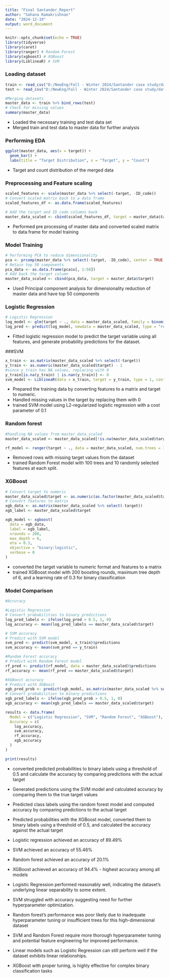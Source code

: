```yaml
---
title: "Final Santander_Report"
author: "Sahana Ramakrishnan"
date: "2024-12-19"
output: word_document
---
```


```r
knitr::opts_chunk$set(echo = TRUE)
library(tidyverse)
library(caret)
library(ranger) # Random Forest
library(xgboost) # XGBoost
library(LiblineaR) # SVM
```

### Loading dataset
```r
train <- read_csv("D:/NewEng/Fall - Winter 2024/Santander case study/data set/train.csv")
test <- read_csv("D:/NewEng/Fall - Winter 2024/Santander case study/data set/test.csv")

#Merging datasets
master_data <- train %>% bind_rows(test)
# Check for missing values
summary(master_data)
```

- Loaded the necessary training and test data set
- Merged train and test data to master data for further analysis

### Performing EDA
```r
ggplot(master_data, aes(x = target)) +
  geom_bar() +
  labs(title = "Target Distribution", x = "Target", y = "Count")
```

- Target and count distribution of the merged data

### Preprocessing and Feature scaling
```r
scaled_features <- scale(master_data %>% select(-target, -ID_code))
# Convert scaled matrix back to a data frame
scaled_features_df <- as.data.frame(scaled_features)

# Add the target and ID_code columns back
master_data_scaled <- cbind(scaled_features_df, target = master_data$target, ID_code = master_data$ID_code)

```

- Performed pre processing of master data and converted scaled matrix to data frame for model training

### Model Training
```r
# Performing PCA to reduce dimensionality
pca <- prcomp(master_data %>% select(-target, -ID_code), center = TRUE, scale. = TRUE)
# Retain top 50 components
pca_data <- as.data.frame(pca$x[, 1:50])
# Add back the target column
master_data_scaled <- cbind(pca_data, target = master_data$target)
```

- Used Principal component analysis for dimensionality reduction of master data and have top 50 components

### Logistic Regression
```r
# Logistic Regression
log_model <- glm(target ~ ., data = master_data_scaled, family = binomial())
log_pred <- predict(log_model, newdata = master_data_scaled, type = "response")
```

- Fitted logistic regression model to predict the target variable using all features, and generate probability predictions for the dataset.

###SVM
```r
x_train <- as.matrix(master_data_scaled %>% select(-target))
y_train <- as.numeric(master_data_scaled$target) - 1
#since y_train has NA values, replacing with 0
y_train[is.na(y_train) | is.nan(y_train)] <- 0
svm_model <- LiblineaR(data = x_train, target = y_train, type = 1, cost = 0.1)

```

- Prepared the training data by converting features to a matrix and target to numeric.
- Handled missing values in the target by replacing them with 0
- trained SVM model using L2-regularized logistic regression with a cost parameter of 0.1

### Random forest
```r
#handling NA values from master_data_scaled
master_data_scaled <- master_data_scaled[!is.na(master_data_scaled$target), ]

rf_model <- ranger(target ~ ., data = master_data_scaled, num.trees = 100, mtry = 10)
```
- Removed rows with missing target values from the dataset
- trained Random Forest model with 100 trees and 10 randomly selected features at each split.

### XGBoost
```r
# Convert target to numeric
master_data_scaled$target <- as.numeric(as.factor(master_data_scaled$target)) - 1
# Convert features to matrix
xgb_data <- as.matrix(master_data_scaled %>% select(-target))
xgb_label <- master_data_scaled$target

xgb_model <- xgboost(
  data = xgb_data,
  label = xgb_label,
  nrounds = 200,
  max_depth = 6,
  eta = 0.3,
  objective = "binary:logistic",
  verbose = 0
)
```

- converted the target variable to numeric format and features to a matrix
- trained XGBoost model with 200 boosting rounds, maximum tree depth of 6, and a learning rate of 0.3 for binary classification



### Model Comparison
```r
#Accuracy

#Logistic Regression
# Convert probabilities to binary predictions
log_pred_labels <- ifelse(log_pred > 0.5, 1, 0)
log_accuracy <- mean(log_pred_labels == master_data_scaled$target)

# SVM accuracy
# Predict with SVM model
svm_pred <- predict(svm_model, x_train)$predictions
svm_accuracy <- mean(svm_pred == y_train)

#Random Forest accuracy
# Predict with Random Forest model
rf_pred <- predict(rf_model, data = master_data_scaled)$predictions
rf_accuracy <- mean(rf_pred == master_data_scaled$target)

#XGBoost accuracy
# Predict with XGBoost
xgb_pred_prob <- predict(xgb_model, as.matrix(master_data_scaled %>% select(-target)))
# Convert probabilities to binary predictions
xgb_pred_labels <- ifelse(xgb_pred_prob > 0.5, 1, 0)
xgb_accuracy <- mean(xgb_pred_labels == master_data_scaled$target)

results <- data.frame(
  Model = c("Logistic Regression", "SVM", "Random Forest", "XGBoost"),
  Accuracy = c(
    log_accuracy,
    svm_accuracy,
    rf_accuracy,
    xgb_accuracy
  )
)

print(results)

```

- converted predicted probabilities to binary labels using a threshold of 0.5 and calculate the accuracy by comparing predictions with the actual target
- Generated predictions using the SVM model and calculated accuracy by comparing them to the true target values
- Predicted class labels using the random forest model and computed accuracy by comparing predictions to the actual target
- Predicted probabilities with the XGBoost model, converted them to binary labels using a threshold of 0.5, and calculated the accuracy against the actual target

- Logistic regression achieved an accuracy of 89.49%
- SVM achieved an accuracy of 55.46%
- Random forest achieved an accuracy of 20.1%
- XGBoost achieved an accuracy of 94.4% - highest accuracy among all models

- Logistic Regression performed reasonably well, indicating the dataset's underlying linear separability to some extent.
- SVM struggled with accuracy suggesting need for further hyperparameter optimization.
- Random forest's performance was poor likely due to inadequate hyperparameter tuning or insufficient trees for this high-dimensional dataset
- SVM and Random Forest require more thorough hyperparameter tuning and potential feature engineering for improved performance.
- Linear models such as Logistic Regression can still perform well if the dataset exhibits linear relationships.
- XGBoost with proper tuning, is highly effective for complex binary classification tasks
